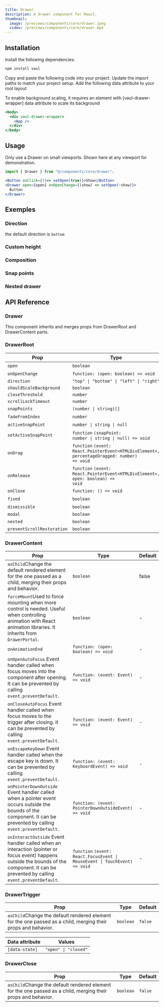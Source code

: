 ```yaml
---
title: Drawer
description: A drawer component for React.
thumbnail:
  image: /previews/components/core/drawer.jpeg
  video: /previews/components/core/drawer.mp4
---
```


<ComponentPreview name="demos/components/core/drawer/default" />

## Installation

<Steps>
  <Step>Install the following dependencies:</Step>

```bash
npm install vaul
```

<Step>Copy and paste the following code into your project.</Step>
<ComponentSource name="components/core/default/drawer" />
<Step>Update the import paths to match your project setup.</Step>
<Step>Add the following data attribute to your root layout</Step>

To enable background scaling, it requires an element with \[vaul-drawer-wrapper\] data attribute to scale its background

```jsx
<body>
  <div vaul-drawer-wrapper>
    <App />
  </div>
</body>
```

</Steps>

## Usage

Only use a Drawer on small viewports. Shown here at any viewport for demonstration.

```jsx
import { Drawer } from "@/components/core/drawer";
```

```jsx
<Button onClick={()=> setOpen(true)}>Show</Button>
<Drawer open={open} onOpenChange={(show) => setOpen(!show)}>
  Button
</Drawer>
```

## Exemples

### Direction

the default direction is `bottom`

<ComponentPreview name="demos/components/core/drawer/directions" />

### Custom height

<ComponentPreview name="demos/components/core/drawer/custom-height" />

### Composition

<ComponentPreview name="demos/components/core/drawer/composition" />

### Snap points

<ComponentPreview name="demos/components/core/drawer/snap-points" />

### Nested drawer

<ComponentPreview name="demos/components/core/drawer/nested-drawer" />

## API Reference

### Drawer

This component inherits and merges props from DrawerRoot and DrawerContent parts.

### DrawerRoot

| Prop                       | Type                                                                                                                                        | Default    |
| -------------------------- | ------------------------------------------------------------------------------------------------------------------------------------------- | ---------- |
| `open`                     | `boolean`                                                                                                                                   | -          |
| `onOpenChange`             | `function: (open: boolean) => void`                                                                                                         | -          |
| `direction`                | `"top" \| "bottom" \| "left" \| "right"`                                                                                                    | `"bottom"` |
| `shouldScaleBackground`    | `boolean`                                                                                                                                   | `true`     |
| `closeThreshold`           | `number`                                                                                                                                    | `0.25`     |
| `scrollLockTimeout`        | `number`                                                                                                                                    | `100`      |
| `snapPoints`               | `(number \| string)[]`                                                                                                                      | -          |
| `fadeFromIndex`            | `number`                                                                                                                                    | -          |
| `activeSnapPoint`          | `number \| string \| null`                                                                                                                  | -          |
| `setActiveSnapPoint`       | `function` <Info className="max-w-none"><Code>(snapPoint: number \| string \| null) => void</Code></Info>                                   | -          |
| `onDrag`                   | `function` <Info className="max-w-none"><Code>(event: React.PointerEvent\<HTMLDivElement>, percentageDragged: number) => void</Code></Info> | -          |
| `onRelease`                | `function` <Info className="max-w-none"><Code>(event: React.PointerEvent\<HTMLDivElement>, open: boolean) => void</Code></Info>             | -          |
| `onClose`                  | `function: () => void`                                                                                                                      | -          |
| `fixed`                    | `boolean`                                                                                                                                   | -          |
| `dismissible`              | `boolean`                                                                                                                                   | -          |
| `modal`                    | `boolean`                                                                                                                                   | `true`     |
| `nested`                   | `boolean`                                                                                                                                   | -          |
| `preventScrollRestoration` | `boolean`                                                                                                                                   | `true`     |

### DrawerContent

| Prop                                                                                                                                                                                                               | Type                                                                                               | Default |
| ------------------------------------------------------------------------------------------------------------------------------------------------------------------------------------------------------------------ | -------------------------------------------------------------------------------------------------- | ------- |
| `asChild`<Info>Change the default rendered element for the one passed as a child, merging their props and behavior.</Info>                                                                                         | `boolean`                                                                                          | false   |
| `forceMount`<Info>Used to force mounting when more control is needed. Useful when controlling animation with React animation libraries. It inherits from <Code>DrawerPortal</Code>.</Info>                         | `boolean`                                                                                          | -       |
| `onAnimationEnd`                                                                                                                                                                                                  | `function: (open: boolean) => void`                                                                | -       |
| `onOpenAutoFocus` <Info>Event handler called when focus moves into the component after opening. It can be prevented by calling <Code>event.preventDefault</Code>.</Info>                                          | `function: (event: Event) => void`                                                                 | -       |
| `onCloseAutoFocus` <Info>Event handler called when focus moves to the trigger after closing. It can be prevented by calling <Code>event.preventDefault</Code>.</Info>                                             | `function: (event: Event) => void`                                                                 | -       |
| `onEscapeKeyDown` <Info>Event handler called when the escape key is down. It can be prevented by calling <Code>event.preventDefault</Code>.</Info>                                                                | `function: (event: KeyboardEvent) => void`                                                         | -       |
| `onPointerDownOutside` <Info>Event handler called when a pointer event occurs outside the bounds of the component. It can be prevented by calling <Code>event.preventDefault</Code>.</Info>                       | `function: (event: PointerDownOutsideEvent) => void`                                               | -       |
| `onInteractOutside` <Info>Event handler called when an interaction (pointer or focus event) happens outside the bounds of the component. It can be prevented by calling <Code>event.preventDefault</Code>.</Info> | `function` <Info><Code>(event: React.FocusEvent \| MouseEvent \| TouchEvent) => void</Code></Info> | -       |

### DrawerTrigger

| Prop                                                                                                                       | Type      | Default |
| -------------------------------------------------------------------------------------------------------------------------- | --------- | ------- |
| `asChild`<Info>Change the default rendered element for the one passed as a child, merging their props and behavior.</Info> | `boolean` | `false` |

| Data attribute | Values               |
| -------------- | -------------------- |
| `[data-state]` | `"open" \| "closed"` |

### DrawerClose

| Prop                                                                                                                       | Type      | Default |
| -------------------------------------------------------------------------------------------------------------------------- | --------- | ------- |
| `asChild`<Info>Change the default rendered element for the one passed as a child, merging their props and behavior.</Info> | `boolean` | `false` |

